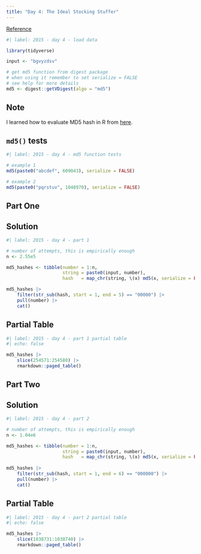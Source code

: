 ```yaml
---
title: "Day 4: The Ideal Stocking Stuffer"
---
```


[Reference](https://adventofcode.com/2015/day/4)

```r
#| label: 2015 - day 4 - load data

library(tidyverse)

input <- "bgvyzdsv"

# get md5 function from digest package
# when using it remember to set serialize = FALSE
# see help for more details
md5 <- digest::getVDigest(algo = "md5")
```

::: {.panel-tabset}

## Note

::: {.callout-note}
I learned how to evaluate MD5 hash in R from
[here](https://emilhvitfeldt.github.io/rstats-adventofcode/2015.html?panelset=day-4).
:::

## `md5()` tests

```r
#| label: 2015 - day 4 - md5 function tests

# example 1
md5(paste0("abcdef", 609043), serialize = FALSE)

# example 2
md5(paste0("pqrstuv", 1048970), serialize = FALSE)
```

:::

## Part One

::: {.panel-tabset}

## Solution

```r
#| label: 2015 - day 4 - part 1

# number of attempts, this is empirically enough
n <- 2.55e5

md5_hashes <- tibble(number = 1:n,
                     string = paste0(input, number),
                     hash   = map_chr(string, \(x) md5(x, serialize = FALSE)))

md5_hashes |> 
    filter(str_sub(hash, start = 1, end = 5) == "00000") |> 
    pull(number) |> 
    cat()
```

## Partial Table

```r
#| label: 2015 - day 4 - part 1 partial table
#| echo: false

md5_hashes |> 
    slice(254571:254580) |> 
    rmarkdown::paged_table()
```

:::

## Part Two

::: {.panel-tabset}

## Solution

```r
#| label: 2015 - day 4 - part 2

# number of attempts, this is empirically enough
n <- 1.04e6

md5_hashes <- tibble(number = 1:n,
                     string = paste0(input, number),
                     hash   = map_chr(string, \(x) md5(x, serialize = FALSE))) 
    
md5_hashes |> 
    filter(str_sub(hash, start = 1, end = 6) == "000000") |> 
    pull(number) |> 
    cat()
```

## Partial Table

```r
#| label: 2015 - day 4 - part 2 partial table
#| echo: false

md5_hashes |> 
    slice(1038731:1038740) |> 
    rmarkdown::paged_table()
```

:::
